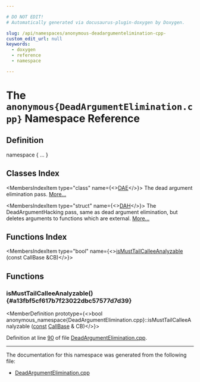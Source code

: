 ```yaml
---

# DO NOT EDIT!
# Automatically generated via docusaurus-plugin-doxygen by Doxygen.

slug: /api/namespaces/anonymous-deadargumentelimination-cpp-
custom_edit_url: null
keywords:
  - doxygen
  - reference
  - namespace

---
```





# The `anonymous{DeadArgumentElimination.cpp}` Namespace Reference

<DoxygenPage pluginConfig={pluginConfig}>



## Definition

<CodeBlock>namespace &#123; ... &#125;</CodeBlock>

## Classes Index

<MembersIndex>

<MembersIndexItem
  type="class"
  name={<><a href="/docs/api/classes/anonymous-namespace-deadargumentelimination-cpp-/dae">DAE</a></>}>
The dead argument elimination pass. <a href="/docs/api/classes/anonymous-namespace-deadargumentelimination-cpp-/dae/#details">More...</a>
</MembersIndexItem>

<MembersIndexItem
  type="struct"
  name={<><a href="/docs/api/structs/anonymous-namespace-deadargumentelimination-cpp-/dah">DAH</a></>}>
The DeadArgumentHacking pass, same as dead argument elimination, but deletes arguments to functions which are external. <a href="/docs/api/structs/anonymous-namespace-deadargumentelimination-cpp-/dah/#details">More...</a>
</MembersIndexItem>

</MembersIndex>

## Functions Index

<MembersIndex>

<MembersIndexItem
  type="bool"
  name={<><a href="#a13fbf5cf617b7f23022dbc57577d7d39">isMustTailCalleeAnalyzable</a> (const CallBase &amp;CB)</>}>
</MembersIndexItem>

</MembersIndex>


<SectionDefinition>

## Functions

### isMustTailCalleeAnalyzable() {#a13fbf5cf617b7f23022dbc57577d7d39}

<MemberDefinition
  prototype={<>bool anonymous&#95;namespace&#123;DeadArgumentElimination.cpp&#125;::isMustTailCalleeAnalyzable (<a href="/docs/api/files/lib/lib/target/lib/target/aarch64/aarch64promoteconstant-cpp/#a90f8350fecae261c25be85d38b451bff">const</a> <a href="/docs/api/classes/llvm/callbase">CallBase</a> &amp; CB)</>}>

Definition at line <a href="/docs/api/files/lib/lib/transforms/lib/transforms/ipo/deadargumentelimination-cpp/#l00090">90</a> of file <a href="/docs/api/files/lib/lib/transforms/lib/transforms/ipo/deadargumentelimination-cpp">DeadArgumentElimination.cpp</a>.
</MemberDefinition>

</SectionDefinition>

<hr/>

The documentation for this namespace was generated from the following file:

<ul>
<li><a href="/docs/api/files/lib/lib/transforms/lib/transforms/ipo/deadargumentelimination-cpp">DeadArgumentElimination.cpp</a></li>
</ul>

</DoxygenPage>

